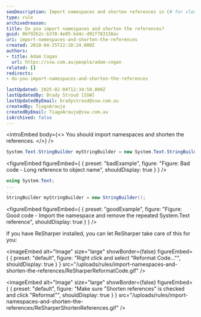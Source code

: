 ```yaml
---
seoDescription: Import namespaces and shorten references in C# for cleaner, more readable code.
type: rule
archivedreason:
title: Do you import namespaces and shorten the references?
guid: 0bf92b2c-b378-4e05-bd4c-d91f783138ac
uri: import-namespaces-and-shorten-the-references
created: 2018-04-25T22:28:24.000Z
authors:
- title: Adam Cogan
  url: https://ssw.com.au/people/adam-cogan
related: []
redirects:
- do-you-import-namespaces-and-shorten-the-references

lastUpdated: 2025-02-04T12:34:58.000Z
lastUpdatedBy: Brady Stroud [SSW]
lastUpdatedByEmail: bradystroud@ssw.com.au
createdBy: TiagoAraujo
createdByEmail: TiagoAraujo@ssw.com.au
isArchived: false
---
```


<introEmbed
  body={<>
You should import namespaces and shorten the references.
  </>}
/>
``` cs
System.Text.StringBuilder myStringBuilder = new System.Text.StringBuilder();
```
<figureEmbed figureEmbed={ {
  preset: "badExample",
  figure: "Figure: Bad code - Long reference to object name",
  shouldDisplay: true
} } />


``` cs
using System.Text;
...
...
StringBuilder myStringBuilder = new StringBuilder();
```
<figureEmbed figureEmbed={ {
  preset: "goodExample",
  figure: "Figure: Good code - Import the namespace and remove the repeated System.Text reference",
  shouldDisplay: true
} } />


If you have ReSharper installed, you can let ReSharper take care of this for you:


<imageEmbed
  alt="Image"
  size="large"
  showBorder={false}
  figureEmbed={ {
    preset: "default",
    figure: "Right click and select \"Reformat Code...\"",
    shouldDisplay: true
  } }
  src="/uploads/rules/import-namespaces-and-shorten-the-references/ReSharperReformatCode.gif"
/>



<imageEmbed
  alt="Image"
  size="large"
  showBorder={false}
  figureEmbed={ {
    preset: "default",
    figure: "Make sure \"Shorten references\" is checked and click \"Reformat\"",
    shouldDisplay: true
  } }
  src="/uploads/rules/import-namespaces-and-shorten-the-references/ReSharperShortenReferences.gif"
/>
